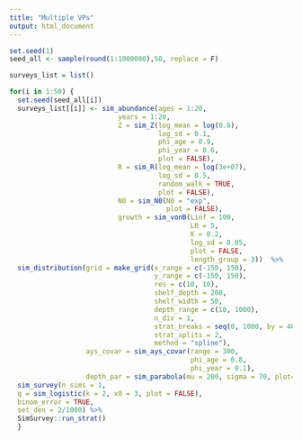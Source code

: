 ```yaml
---
title: "Multiple VPs"
output: html_document
---
```


```r
set.seed(1)
seed_all <- sample(round(1:1000000),50, replace = F)

surveys_list = list()

for(i in 1:50) {
  set.seed(seed_all[i])
  surveys_list[[i]] <- sim_abundance(ages = 1:20, 
                           years = 1:20,
                           Z = sim_Z(log_mean = log(0.6), 
                                     log_sd = 0.1,
                                     phi_age = 0.9,
                                     phi_year = 0.6, 
                                     plot = FALSE),
                           R = sim_R(log_mean = log(3e+07), 
                                     log_sd = 0.5,
                                     random_walk = TRUE, 
                                     plot = FALSE),
                           N0 = sim_N0(N0 = "exp", 
                                       plot = FALSE), 
                           growth = sim_vonB(Linf = 100, 
                                             L0 = 5, 
                                             K = 0.2, 
                                             log_sd = 0.05, 
                                             plot = FALSE,
                                             length_group = 3))  %>%
  sim_distribution(grid = make_grid(x_range = c(-150, 150), 
                                    y_range = c(-150, 150),
                                    res = c(10, 10),
                                    shelf_depth = 200, 
                                    shelf_width = 50, 
                                    depth_range = c(10, 1000), 
                                    n_div = 1, 
                                    strat_breaks = seq(0, 1000, by = 40),
                                    strat_splits = 2, 
                                    method = "spline"), 
                   ays_covar = sim_ays_covar(range = 300, 
                                             phi_age = 0.8, 
                                             phi_year = 0.1),
                   depth_par = sim_parabola(mu = 200, sigma = 70, plot=FALSE)) %>%
  sim_survey(n_sims = 1,
  q = sim_logistic(k = 2, x0 = 3, plot = FALSE),
  binom_error = TRUE, 
  set_den = 2/1000) %>% 
  SimSurvey::run_strat()
  }
```

